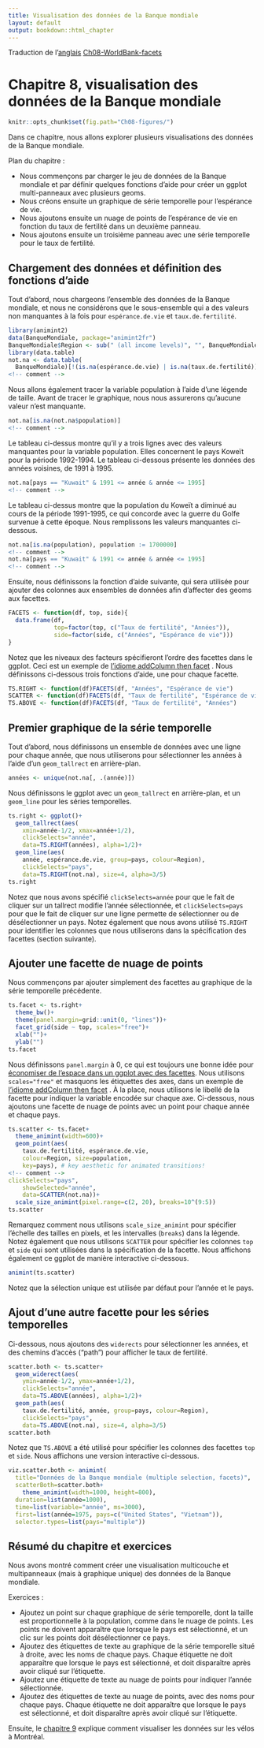 ```yaml
---
title: Visualisation des données de la Banque mondiale
layout: default
output: bookdown::html_chapter
---
```




Traduction de l'[anglais](https://github.com/tdhock/animint-book/)
[Ch08-WorldBank-facets](https://raw.githubusercontent.com/tdhock/animint-book/master/Ch08-WorldBank-facets.Rmd)


<!-- paragraph -->

# Chapitre 8, visualisation des données de la Banque mondiale

<!-- paragraph -->

```r
knitr::opts_chunk$set(fig.path="Ch08-figures/")
```

<!-- paragraph -->

Dans ce chapitre, nous allons explorer plusieurs visualisations des données de la Banque mondiale.

<!-- paragraph -->

Plan du chapitre :

<!-- paragraph -->

- Nous commençons par charger le jeu de données de la Banque mondiale et par définir quelques fonctions d'aide pour créer un ggplot multi-panneaux avec plusieurs geoms.
<!-- comment -->
- Nous créons ensuite un graphique de série temporelle pour l'espérance de vie.
<!-- comment -->
- Nous ajoutons ensuite un nuage de points de l'espérance de vie en fonction du taux de fertilité dans un deuxième panneau.
<!-- comment -->
- Nous ajoutons ensuite un troisième panneau avec une série temporelle pour le taux de fertilité.

<!-- paragraph -->

## Chargement des données et définition des fonctions d'aide {#load}

<!-- paragraph -->

Tout d'abord, nous chargeons l'ensemble des données de la Banque mondiale, et nous ne considérons que le sous-ensemble qui a des valeurs non manquantes à la fois pour `espérance.de.vie` et `taux.de.fertilité`.

<!-- paragraph -->

```r
library(animint2)
data(BanqueMondiale, package="animint2fr")
BanqueMondiale$Region <- sub(" (all income levels)", "", BanqueMondiale$region, fixed=TRUE)
library(data.table)
not.na <- data.table(
  BanqueMondiale)[!(is.na(espérance.de.vie) | is.na(taux.de.fertilité))]
<!-- comment -->
```

<!-- paragraph -->

Nous allons également tracer la variable population à l'aide d'une légende de taille.
<!-- comment -->
Avant de tracer le graphique, nous nous assurerons qu'aucune valeur n'est manquante.

<!-- paragraph -->

```r
not.na[is.na(not.na$population)]
<!-- comment -->
```

<!-- paragraph -->

Le tableau ci-dessus montre qu'il y a trois lignes avec des valeurs manquantes pour la variable population.
<!-- comment -->
Elles concernent le pays Koweït pour la période 1992-1994.
<!-- comment -->
Le tableau ci-dessous présente les données des années voisines, de 1991 à 1995.

<!-- paragraph -->

```r
not.na[pays == "Kuwait" & 1991 <= année & année <= 1995]
<!-- comment -->
```

<!-- paragraph -->

Le tableau ci-dessus montre que la population du Koweït a diminué au cours de la période 1991-1995, ce qui concorde avec la guerre du Golfe survenue à cette époque.
<!-- comment -->
Nous remplissons les valeurs manquantes ci-dessous.

<!-- paragraph -->

```r
not.na[is.na(population), population := 1700000]
<!-- comment -->
not.na[pays == "Kuwait" & 1991 <= année & année <= 1995]
<!-- comment -->
```

<!-- paragraph -->

Ensuite, nous définissons la fonction d'aide suivante, qui sera utilisée pour ajouter des colonnes aux ensembles de données afin d'affecter des geoms aux facettes.

<!-- paragraph -->

```r
FACETS <- function(df, top, side){
  data.frame(df,
             top=factor(top, c("Taux de fertilité", "Années")),
             side=factor(side, c("Années", "Espérance de vie")))
}
```

<!-- paragraph -->

Notez que les niveaux des facteurs spécifieront l'ordre des facettes dans le ggplot.
<!-- comment -->
Ceci est un exemple de [l'idiome addColumn then facet](Ch99-appendix.html#addColumn-then-facet) .
<!-- comment -->
Nous définissons ci-dessous trois fonctions d'aide, une pour chaque facette.

<!-- paragraph -->

```r
TS.RIGHT <- function(df)FACETS(df, "Années", "Espérance de vie")
SCATTER <- function(df)FACETS(df, "Taux de fertilité", "Espérance de vie")
TS.ABOVE <- function(df)FACETS(df, "Taux de fertilité", "Années")
```

<!-- paragraph -->

## Premier graphique de la série temporelle {#first-ts}

<!-- paragraph -->

Tout d'abord, nous définissons un ensemble de données avec une ligne pour chaque année, que nous utiliserons pour sélectionner les années à l'aide d'un `geom_tallrect` en arrière-plan.

<!-- paragraph -->

```r
années <- unique(not.na[, .(année)])
```

<!-- paragraph -->

Nous définissons le ggplot avec un `geom_tallrect` en arrière-plan, et un `geom_line` pour les séries temporelles.

<!-- paragraph -->

```r
ts.right <- ggplot()+
  geom_tallrect(aes(
    xmin=année-1/2, xmax=année+1/2),
    clickSelects="année",
    data=TS.RIGHT(années), alpha=1/2)+
  geom_line(aes(
    année, espérance.de.vie, group=pays, colour=Region),
    clickSelects="pays",
    data=TS.RIGHT(not.na), size=4, alpha=3/5)
ts.right
```

<!-- paragraph -->

Notez que nous avons spécifié `clickSelects=année` pour que le fait de cliquer sur un tallrect modifie l'année sélectionnée, et `clickSelects=pays` pour que le fait de cliquer sur une ligne permette de sélectionner ou de désélectionner un pays.
<!-- comment -->
Notez également que nous avons utilisé `TS.RIGHT` pour identifier les colonnes que nous utiliserons dans la spécification des facettes (section suivante).

<!-- paragraph -->

## Ajouter une facette de nuage de points {#add-scatter}

<!-- paragraph -->

Nous commençons par ajouter simplement des facettes au graphique de la série temporelle précédente.

<!-- paragraph -->

```r
ts.facet <- ts.right+
  theme_bw()+
  theme(panel.margin=grid::unit(0, "lines"))+
  facet_grid(side ~ top, scales="free")+
  xlab("")+
  ylab("")
ts.facet
```

<!-- paragraph -->

Nous définissons `panel.margin` à 0, ce qui est toujours une bonne idée pour [économiser de l'espace dans un ggplot avec des facettes](Ch99-appendix.html#space-saving-facets).
<!-- comment -->
Nous utilisons `scales="free"` et masquons les étiquettes des axes, dans un exemple de [l'idiome addColumn then facet](Ch99-appendix.html#addColumn-then-facet) .
<!-- comment -->
À la place, nous utilisons le libellé de la facette pour indiquer la variable encodée sur chaque axe.
<!-- comment -->
Ci-dessous, nous ajoutons une facette de nuage de points avec un point pour chaque année et chaque pays.

<!-- paragraph -->

```r
ts.scatter <- ts.facet+
  theme_animint(width=600)+
  geom_point(aes(
    taux.de.fertilité, espérance.de.vie,
    colour=Region, size=population,
    key=pays), # key aesthetic for animated transitions!
<!-- comment -->
clickSelects="pays",
    showSelected="année",
    data=SCATTER(not.na))+
  scale_size_animint(pixel.range=c(2, 20), breaks=10^(9:5))
ts.scatter
```

<!-- paragraph -->

Remarquez comment nous utilisons `scale_size_animint` pour spécifier l'échelle des tailles en pixels, et les intervalles (`breaks`) dans la légende.
<!-- comment -->
Notez également que nous utilisons `SCATTER` pour spécifier les colonnes `top` et `side` qui sont utilisées dans la spécification de la facette.
<!-- comment -->
Nous affichons également ce ggplot de manière interactive ci-dessous.

<!-- paragraph -->

```r
animint(ts.scatter)
```

<!-- paragraph -->

Notez que la sélection unique est utilisée par défaut pour l'année et le pays.

<!-- paragraph -->

## Ajout d'une autre facette pour les séries temporelles {#add-ts}

<!-- paragraph -->

Ci-dessous, nous ajoutons des `widerects` pour sélectionner les années, et des chemins d'accès ("path") pour afficher le taux de fertilité.

<!-- paragraph -->

```r
scatter.both <- ts.scatter+
  geom_widerect(aes(
    ymin=année-1/2, ymax=année+1/2),
    clickSelects="année",
    data=TS.ABOVE(années), alpha=1/2)+
  geom_path(aes(
    taux.de.fertilité, année, group=pays, colour=Region),
    clickSelects="pays",
    data=TS.ABOVE(not.na), size=4, alpha=3/5)
scatter.both
```

<!-- paragraph -->

Notez que `TS.ABOVE` a été utilisé pour spécifier les colonnes des facettes `top` et `side`.
<!-- comment -->
Nous affichons une version interactive ci-dessous.

<!-- paragraph -->

```r
viz.scatter.both <- animint(
  title="Données de la Banque mondiale (multiple selection, facets)",
  scatterBoth=scatter.both+
    theme_animint(width=1000, height=800),
  duration=list(année=1000),
  time=list(variable="année", ms=3000),
  first=list(année=1975, pays=c("United States", "Vietnam")),
  selector.types=list(pays="multiple"))
```

<!-- paragraph -->

## Résumé du chapitre et exercices {#exercises}

<!-- paragraph -->

Nous avons montré comment créer une visualisation multicouche et multipanneaux (mais à graphique unique) des données de la Banque mondiale.

<!-- paragraph -->

Exercices :

<!-- paragraph -->

- Ajoutez un point sur chaque graphique de série temporelle, dont la taille est proportionnelle à la population, comme dans le nuage de points.
<!-- comment -->
Les points ne doivent apparaître que lorsque le pays est sélectionné, et un clic sur les points doit désélectionner ce pays.
<!-- comment -->
- Ajoutez des étiquettes de texte au graphique de la série temporelle situé à droite, avec les noms de chaque pays.
<!-- comment -->
Chaque étiquette ne doit apparaître que lorsque le pays est sélectionné, et doit disparaître après avoir cliqué sur l'étiquette.
<!-- comment -->
- Ajoutez une étiquette de texte au nuage de points pour indiquer l'année sélectionnée.
<!-- comment -->
- Ajoutez des étiquettes de texte au nuage de points, avec des noms pour chaque pays.
<!-- comment -->
Chaque étiquette ne doit apparaître que lorsque le pays est sélectionné, et doit disparaître après avoir cliqué sur l'étiquette.

<!-- paragraph -->

Ensuite, le [chapitre 9](Ch09-Montreal-bikes.html) explique comment visualiser les données sur les vélos à Montréal.

<!-- paragraph -->


